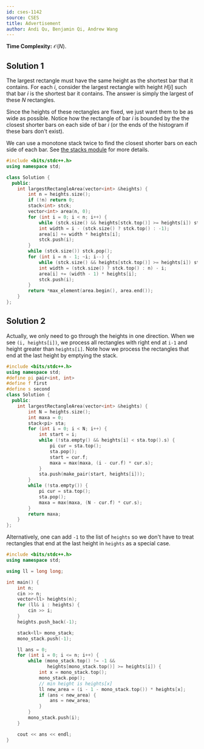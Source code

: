 ```yaml
---
id: cses-1142
source: CSES
title: Advertisement
author: Andi Qu, Benjamin Qi, Andrew Wang
---
```


**Time Complexity:** $\mathcal O(N)$.

## Solution 1

The largest rectangle must have the same height as the shortest bar that it
contains. For each $i$, consider the largest rectangle with height $H[i]$ such
that bar $i$ is the shortest bar it contains. The answer is simply the largest
of these $N$ rectangles.

Since the heights of these rectangles are fixed, we just want them to be as wide
as possible. Notice how the rectangle of bar $i$ is bounded by the the closest
shorter bars on each side of bar $i$ (or the ends of the histogram if these bars
don't exist).

We can use a monotone stack twice to find the closest shorter bars on each side
of each bar. See
[the stacks module](/gold/stacks#application-nearest-smaller-element)
for more details.

```cpp
#include <bits/stdc++.h>
using namespace std;

class Solution {
  public:
	int largestRectangleArea(vector<int> &heights) {
		int n = heights.size();
		if (!n) return 0;
		stack<int> stck;
		vector<int> area(n, 0);
		for (int i = 0; i < n; i++) {
			while (stck.size() && heights[stck.top()] >= heights[i]) stck.pop();
			int width = i - (stck.size() ? stck.top() : -1);
			area[i] += width * heights[i];
			stck.push(i);
		}
		while (stck.size()) stck.pop();
		for (int i = n - 1; ~i; i--) {
			while (stck.size() && heights[stck.top()] >= heights[i]) stck.pop();
			int width = (stck.size() ? stck.top() : n) - i;
			area[i] += (width - 1) * heights[i];
			stck.push(i);
		}
		return *max_element(area.begin(), area.end());
	}
};
```

## Solution 2

Actually, we only need to go through the heights in one direction. When we see
`(i, heights[i])`, we process all rectangles with right end at `i-1` and height
greater than `heights[i]`. Note how we process the rectangles that end at the
last height by emptying the stack.

```cpp
#include <bits/stdc++.h>
using namespace std;
#define pi pair<int, int>
#define f first
#define s second
class Solution {
  public:
	int largestRectangleArea(vector<int> &heights) {
		int N = heights.size();
		int maxa = 0;
		stack<pi> sta;
		for (int i = 0; i < N; i++) {
			int start = i;
			while (!sta.empty() && heights[i] < sta.top().s) {
				pi cur = sta.top();
				sta.pop();
				start = cur.f;
				maxa = max(maxa, (i - cur.f) * cur.s);
			}
			sta.push(make_pair(start, heights[i]));
		}
		while (!sta.empty()) {
			pi cur = sta.top();
			sta.pop();
			maxa = max(maxa, (N - cur.f) * cur.s);
		}
		return maxa;
	}
};
```

Alternatively, one can add `-1` to the list of `heights` so we don't have
to treat rectangles that end at the last height in `heights` as a special case.

```cpp
#include <bits/stdc++.h>
using namespace std;

using ll = long long;

int main() {
	int n;
	cin >> n;
	vector<ll> heights(n);
	for (ll& i : heights) {
		cin >> i;
	}
	heights.push_back(-1);

	stack<ll> mono_stack;
	mono_stack.push(-1);

	ll ans = 0;
	for (int i = 0; i <= n; i++) {
		while (mono_stack.top() != -1 &&
			   heights[mono_stack.top()] >= heights[i]) {
			int x = mono_stack.top();
			mono_stack.pop();
			// min height is heights[x]
			ll new_area = (i - 1 - mono_stack.top()) * heights[x];
			if (ans < new_area) {
				ans = new_area;
			}
		}
		mono_stack.push(i);
	}

	cout << ans << endl;
}
```
